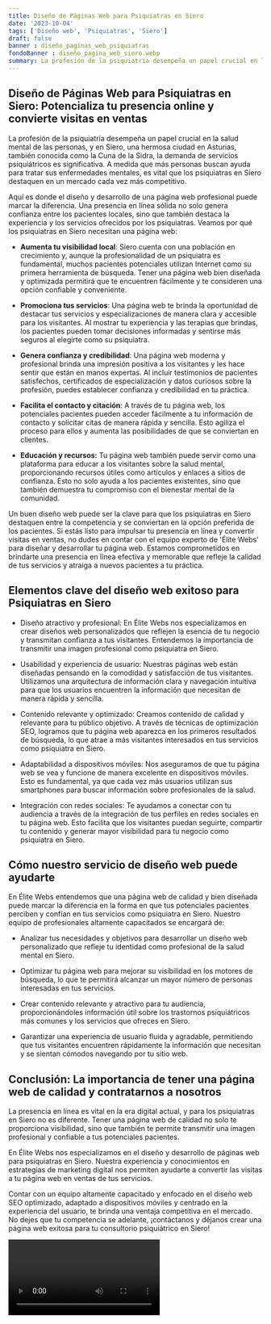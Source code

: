 ```yaml
---
title: Diseño de Páginas Web para Psiquiatras en Siero
date: '2023-10-04'
tags: ['Diseño web', 'Psiquiatras', 'Siero']
draft: false
banner : diseño_paginas_web_psiquiatras
fondoBanner : diseño_pagina_web_siero.webp
summary: La profesión de la psiquiatría desempeña un papel crucial en la salud mental de las personas, y en Siero, una hermosa ciudad en Asturias, también conocida como la Cuna de la Sidra, la demanda de servicios psiquiátricos es significativa. A medida que más personas buscan ayuda para tratar sus enfermedades mentales, es vital que los psiquiatras en Siero destaquen en un mercado cada vez más competitivo.
---
```


## Diseño de Páginas Web para Psiquiatras en Siero: Potencializa tu presencia online y convierte visitas en ventas

La profesión de la psiquiatría desempeña un papel crucial en la salud mental de las personas, y en Siero, una hermosa ciudad en Asturias, también conocida como la Cuna de la Sidra, la demanda de servicios psiquiátricos es significativa. A medida que más personas buscan ayuda para tratar sus enfermedades mentales, es vital que los psiquiatras en Siero destaquen en un mercado cada vez más competitivo.

Aquí es donde el diseño y desarrollo de una página web profesional puede marcar la diferencia. Una presencia en línea sólida no solo genera confianza entre los pacientes locales, sino que también destaca la experiencia y los servicios ofrecidos por los psiquiatras. Veamos por qué los psiquiatras en Siero necesitan una página web:

- **Aumenta tu visibilidad local**: Siero cuenta con una población en crecimiento y, aunque la profesionalidad de un psiquiatra es fundamental, muchos pacientes potenciales utilizan Internet como su primera herramienta de búsqueda. Tener una página web bien diseñada y optimizada permitirá que te encuentren fácilmente y te consideren una opción confiable y conveniente.

- **Promociona tus servicios**: Una página web te brinda la oportunidad de destacar tus servicios y especializaciones de manera clara y accesible para los visitantes. Al mostrar tu experiencia y las terapias que brindas, los pacientes pueden tomar decisiones informadas y sentirse más seguros al elegirte como su psiquiatra.

- **Genera confianza y credibilidad**: Una página web moderna y profesional brinda una impresión positiva a los visitantes y les hace sentir que están en manos expertas. Al incluir testimonios de pacientes satisfechos, certificados de especialización y datos curiosos sobre la profesión, puedes establecer confianza y credibilidad en tu práctica.

- **Facilita el contacto y citación**: A través de tu página web, los potenciales pacientes pueden acceder fácilmente a tu información de contacto y solicitar citas de manera rápida y sencilla. Esto agiliza el proceso para ellos y aumenta las posibilidades de que se conviertan en clientes.

- **Educación y recursos:** Tu página web también puede servir como una plataforma para educar a los visitantes sobre la salud mental, proporcionando recursos útiles como artículos y enlaces a sitios de confianza. Esto no solo ayuda a los pacientes existentes, sino que también demuestra tu compromiso con el bienestar mental de la comunidad.

Un buen diseño web puede ser la clave para que los psiquiatras en Siero destaquen entre la competencia y se conviertan en la opción preferida de los pacientes. Si estás listo para impulsar tu presencia en línea y convertir visitas en ventas, no dudes en contar con el equipo experto de 'Élite Webs' para diseñar y desarrollar tu página web. Estamos comprometidos en brindarte una presencia en línea efectiva y memorable que refleje la calidad de tus servicios y atraiga a nuevos pacientes a tu práctica.

<GifSeo />

<Cta />

## Elementos clave del diseño web exitoso para Psiquiatras en Siero

- Diseño atractivo y profesional: En Élite Webs nos especializamos en crear diseños web personalizados que reflejen la esencia de tu negocio y transmitan confianza a tus visitantes. Entendemos la importancia de transmitir una imagen profesional como psiquiatra en Siero.

- Usabilidad y experiencia de usuario: Nuestras páginas web están diseñadas pensando en la comodidad y satisfacción de tus visitantes. Utilizamos una arquitectura de información clara y navegación intuitiva para que los usuarios encuentren la información que necesitan de manera rápida y sencilla.

- Contenido relevante y optimizado: Creamos contenido de calidad y relevante para tu público objetivo. A través de técnicas de optimización SEO, logramos que tu página web aparezca en los primeros resultados de búsqueda, lo que atrae a más visitantes interesados en tus servicios como psiquiatra en Siero.

- Adaptabilidad a dispositivos móviles: Nos aseguramos de que tu página web se vea y funcione de manera excelente en dispositivos móviles. Esto es fundamental, ya que cada vez más usuarios utilizan sus smartphones para buscar información sobre profesionales de la salud.

- Integración con redes sociales: Te ayudamos a conectar con tu audiencia a través de la integración de tus perfiles en redes sociales en tu página web. Esto facilita que los visitantes puedan seguirte, compartir tu contenido y generar mayor visibilidad para tu negocio como psiquiatra en Siero.

## Cómo nuestro servicio de diseño web puede ayudarte

En Élite Webs entendemos que una página web de calidad y bien diseñada puede marcar la diferencia en la forma en que tus potenciales pacientes perciben y confían en tus servicios como psiquiatra en Siero. Nuestro equipo de profesionales altamente capacitados se encargará de:

- Analizar tus necesidades y objetivos para desarrollar un diseño web personalizado que refleje tu identidad como profesional de la salud mental en Siero.

- Optimizar tu página web para mejorar su visibilidad en los motores de búsqueda, lo que te permitirá alcanzar un mayor número de personas interesadas en tus servicios.

- Crear contenido relevante y atractivo para tu audiencia, proporcionándoles información útil sobre los trastornos psiquiátricos más comunes y los servicios que ofreces en Siero.

- Garantizar una experiencia de usuario fluida y agradable, permitiendo que tus visitantes encuentren rápidamente la información que necesitan y se sientan cómodos navegando por tu sitio web.

## Conclusión: La importancia de tener una página web de calidad y contratarnos a nosotros

La presencia en línea es vital en la era digital actual, y para los psiquiatras en Siero no es diferente. Tener una página web de calidad no solo te proporciona visibilidad, sino que también te permite transmitir una imagen profesional y confiable a tus potenciales pacientes.

En Élite Webs nos especializamos en el diseño y desarrollo de páginas web para psiquiatras en Siero. Nuestra experiencia y conocimientos en estrategias de marketing digital nos permiten ayudarte a convertir las visitas a tu página web en ventas de tus servicios.

Contar con un equipo altamente capacitado y enfocado en el diseño web SEO optimizado, adaptado a dispositivos móviles y centrado en la experiencia del usuario, te brinda una ventaja competitiva en el mercado. No dejes que tu competencia se adelante, ¡contáctanos y déjanos crear una página web exitosa para tu consultorio psiquiátrico en Siero!

<Video />

<CtaBot job='Psiquiatras' city='Siero'/>

<Gmaps query='Siero+españa+maps' />